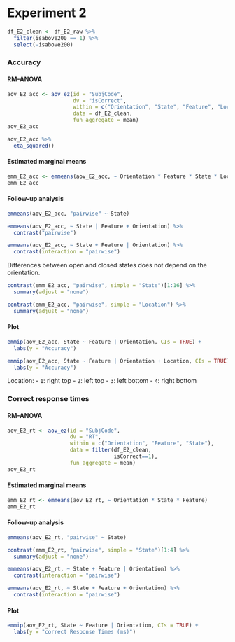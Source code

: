 
# Experiment 2

```r
df_E2_clean <- df_E2_raw %>% 
  filter(isabove200 == 1) %>% 
  select(-isabove200)
```

### Accuracy

#### RM-ANOVA

```r
aov_E2_acc <- aov_ez(id = "SubjCode",
                     dv = "isCorrect",
                     within = c("Orientation", "State", "Feature", "Location"),
                     data = df_E2_clean,
                     fun_aggregate = mean)
aov_E2_acc
```

```r
aov_E2_acc %>% 
  eta_squared()
```


#### Estimated marginal means

```r
emm_E2_acc <- emmeans(aov_E2_acc, ~ Orientation * Feature * State * Location)
emm_E2_acc
```

#### Follow-up analysis

```r
emmeans(aov_E2_acc, "pairwise" ~ State)
```

```r
emmeans(aov_E2_acc, ~ State | Feature + Orientation) %>% 
  contrast("pairwise") 
```

```r
emmeans(aov_E2_acc, ~ State + Feature | Orientation) %>% 
  contrast(interaction = "pairwise")
```
Differences between open and closed states does not depend on the orientation.

```r
contrast(emm_E2_acc, "pairwise", simple = "State")[1:16] %>% 
  summary(adjust = "none")
```

```r
contrast(emm_E2_acc, "pairwise", simple = "Location") %>% 
  summary(adjust = "none")
```

#### Plot

```r
emmip(aov_E2_acc, State ~ Feature | Orientation, CIs = TRUE) +
  labs(y = "Accuracy")
```
```r
emmip(aov_E2_acc, State ~ Feature | Orientation + Location, CIs = TRUE) +
  labs(y = "Accuracy")
```

Location:
- `1`: right top
- `2`: left top
- `3`: left bottom
- `4`: right bottom

### Correct response times

#### RM-ANOVA

```r
aov_E2_rt <- aov_ez(id = "SubjCode",
                    dv = "RT",
                    within = c("Orientation", "Feature", "State"),
                    data = filter(df_E2_clean,
                                  isCorrect==1),
                    fun_aggregate = mean)
aov_E2_rt
```

#### Estimated marginal means

```r
emm_E2_rt <- emmeans(aov_E2_rt, ~ Orientation * State * Feature)
emm_E2_rt
```

#### Follow-up analysis

```r
emmeans(aov_E2_rt, "pairwise" ~ State)
```

```r
contrast(emm_E2_rt, "pairwise", simple = "State")[1:4] %>% 
  summary(adjust = "none")
```

```r
emmeans(aov_E2_rt, ~ State + Feature | Orientation) %>% 
  contrast(interaction = "pairwise")
```

```r
emmeans(aov_E2_rt, ~ State + Feature + Orientation) %>% 
  contrast(interaction = "pairwise")
```

#### Plot

```r
emmip(aov_E2_rt, State ~ Feature | Orientation, CIs = TRUE) +
  labs(y = "correct Response Times (ms)")
```
